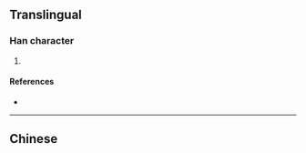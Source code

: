 {{character info/new}}
==Translingual==

===Han character===
{{Han char|rn=61|rad=心|as=03|sn=7|four=|canj=HJP|ids=⿱千心}}

# {{defn|Han|sort=心03}}

====References====
* {{Han ref|kx=0376.060|dkj=10314|dj=0702.150|hdz=42270.040|uh=5FCE|ud=24526}}

----

==Chinese==
{{zh-see|仁|v}}
